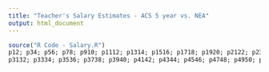 ```yaml
---
title: "Teacher's Salary Estimates - ACS 5 year vs. NEA"
output: html_document
---
```


```r
source("R Code - Salary.R")
p12; p34; p56; p78; p910; p1112; p1314; p1516; p1718; p1920; p2122; p2324; p2526; p2728; p2930; 
p3132; p3334; p3536; p3738; p3940; p4142; p4344; p4546; p4748; p4950; p51
```

